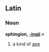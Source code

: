 ==Latin==
===Noun===
'''sphingion, [[Wiktionary Appendix:Latin second declension|-ingii]]''' ''n''

#a kind of [[ape]]